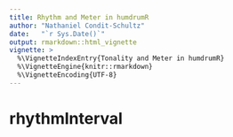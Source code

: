 ```yaml
---
title: Rhythm and Meter in humdrumR
author: "Nathaniel Condit-Schultz"
date:   "`r Sys.Date()`"
output: rmarkdown::html_vignette
vignette: >
  %\VignetteIndexEntry{Tonality and Meter in humdrumR}
  %\VignetteEngine{knitr::rmarkdown}
  %\VignetteEncoding{UTF-8}
---
```







# rhythmInterval
